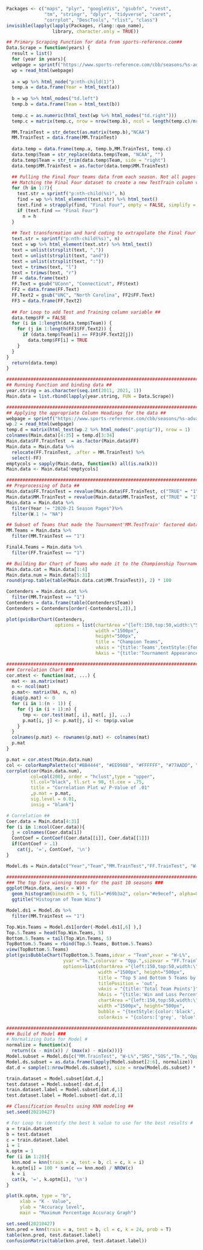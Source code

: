 ```R
Packages <- c("maps", "plyr", "googleVis", "gsubfn", "rvest",
              "tm", "stringr", "dplyr", "tidyverse", "caret",
              "corrplot", "DescTools", "rlist", "class")
invisible(lapply(lapply(Packages, rlang::quo_name),
                 library, character.only = TRUE))

## Primary Scraping Function for data from sports-reference.com##
Data.Scrape = function(years) {
  result = list()
  for (year in years){
  webpage = sprintf("https://www.sports-reference.com/cbb/seasons/%s-advanced-school-stats.html", year)
  wp = read_html(webpage)
  
  a = wp %>% html_node("p:nth-child(1)")
  temp.a = data.frame(Year = html_text(a))
  
  b = wp %>% html_nodes("td.left")
  temp.b = data.frame(Team = html_text(b))
  
  temp.c = as.numeric(html_text(wp %>% html_nodes("td.right")))
  temp.c = matrix(temp.c, nrow = nrow(temp.b), ncol = length(temp.c)/nrow(temp.b), byrow = TRUE)

  MM.TrainTest = str_detect(as.matrix(temp.b),"NCAA")
  MM.TrainTest = data.frame(MM.TrainTest)
  
  data.temp = data.frame(temp.a, temp.b,MM.TrainTest, temp.c)
  data.temp$Team = str_replace(data.temp$Team, "NCAA", "")
  data.temp$Team = str_trim(data.temp$Team, side = "right")
  data.temp$MM.TrainTest = as.factor(data.temp$MM.TrainTest)

  ## Pulling the Final Four teams data from each season. Not all pages are the same##
  ## Matching the Final Four dataset to create a new TestTrain column variable for modeling ##
  for (h in 1:7){
    text.str = sprintf("p:nth-child(%s)", h)
    find = wp %>% html_element(text.str) %>% html_text()
    text.find = strapply(find, "Final Four", empty = FALSE, simplify = TRUE)
    if (text.find == "Final Four")
      n = h
  }
  
  ## Text transformation and hard coding to extrapolate the Final Four Teams ##
  text.str = sprintf("p:nth-child(%s)", n)
  text = wp %>% html_element(text.str) %>% html_text()
  text = unlist(strsplit(text, ","))
  text = unlist(strsplit(text, "and"))
  text = unlist(strsplit(text, ":"))
  text = trimws(text, "l")
  text = trimws(text, "r")
  FF = data.frame(text)
  FF.Text = gsub("UConn", "Connecticut", FF$text)
  FF2 = data.frame(FF.Text)
  FF.Text2 = gsub("UNC", "North Carolina", FF2$FF.Text)
  FF3 = data.frame(FF.Text2)
  
  ## For Loop to add Test and Training column variable ##
  data.temp$FF = FALSE
  for (i in 1:length(data.temp$Team)) {
    for (j in 1:length(FF3$FF.Text2)) {
      if (data.temp$Team[i] == FF3$FF.Text2[j])
        data.temp$FF[i] = TRUE
    }
  }
}
  return(data.temp)
}

################################################################################
## Running Function and binding data ##
year.string = as.character(seq.int(2011, 2021, 1))
Main.data = list.rbind(lapply(year.string, FUN = Data.Scrape))

################################################################################
## Applying the appropriate Column Headings for the data ##
webpage = sprintf("https://www.sports-reference.com/cbb/seasons/%s-advanced-school-stats.html", 2021)
wp.2 = read_html(webpage)
temp.d = matrix(html_text(wp.2 %>% html_nodes(".poptip")), nrow = 1)
colnames(Main.data)[4:35] = temp.d[3:34]
Main.data$FF.TrainTest  = as.factor(Main.data$FF)
Main.data = Main.data %>% 
  relocate(FF.TrainTest, .after = MM.TrainTest) %>%
  select(-FF)
emptycols = sapply(Main.data, function(k) all(is.na(k)))
Main.data <- Main.data[!emptycols]

################################################################################
## Preprocessing of Data ##
Main.data$FF.TrainTest = revalue(Main.data$FF.TrainTest, c("TRUE" = "1", "FALSE" = "0"))
Main.data$MM.TrainTest = revalue(Main.data$MM.TrainTest, c("TRUE" = "1", "FALSE" = "0"))
Main.data = Main.data %>%
  filter(Year != "2020-21 Season Pages")%>%
  filter(W.1 != "NA")

## Subset of Teams that made the Tournament'MM.TestTrain' factored dataset ##
MM.Teams = Main.data %>%
  filter(MM.TrainTest == "1")

Final4.Teams = Main.data %>%
  filter(FF.TrainTest == "1")

## Building Bar Chart of Teams who made it to the Championship Tournament ##
Main.data.cat = Main.data[1:4]
Main.data.num = Main.data[5:31]
round(prop.table(table(Main.data.cat$MM.TrainTest)), 2) * 100

Contenders = Main.data.cat %>%
  filter(MM.TrainTest == "1")
Contenders = data.frame(table(Contenders$Team))
Contenders = Contenders[order(-Contenders[,2]),]

plot(gvisBarChart(Contenders,
                  options = list(chartArea ="{left:150,top:50,width:\"50%\",height:\"75%\"}",
                                 width ="1500px", 
                                 height="500px",
                                 title = "Champion Teams",
                                 vAxis = "{title:'Teams',textStyle:{fontSize:12}}",
                                 hAxis = "{title:'Tournament Appearances'}")))

################################################################################
### Correlation Chart ###
cor.mtest <- function(mat, ...) {
  mat <- as.matrix(mat)
  n <- ncol(mat)
  p.mat<- matrix(NA, n, n)
  diag(p.mat) <- 0
  for (i in 1:(n - 1)) {
    for (j in (i + 1):n) {
      tmp <- cor.test(mat[, i], mat[, j], ...)
      p.mat[i, j] <- p.mat[j, i] <- tmp$p.value
    }
  }
  colnames(p.mat) <- rownames(p.mat) <- colnames(mat)
  p.mat
}

p.mat = cor.mtest(Main.data.num)
col <- colorRampPalette(c("#BB4444", "#EE9988", "#FFFFFF", "#77AADD", "#4477AA"))
corrplot(cor(Main.data.num), 
         col=col(200), order = "hclust",type = "upper",
         tl.col="black", tl.srt = 90, tl.cex = .75,
         title = "Correlation Plot w/ P-Value of .01"
         ,p.mat = p.mat, 
         sig.level = 0.01, 
         insig = "blank")

# Correlation ##
Coer.data = Main.data[4:31]
for (i in 1:ncol(Coer.data)){
  j = colnames(Coer.data[i])
  ContCoef = ContCoef(Coer.data[[i]], Coer.data[[1]])
  if(ContCoef > .1) 
    cat(j, '=', ContCoef, '\n')
}

Model.ds = Main.data[c("Year","Team","MM.TrainTest","FF.TrainTest", "W-L%","SRS","SOS","Tm.","Opp.","ORtg")]

################################################################################
### The top five winning teams for the past 10 seasons ###
ggplot(Main.data, aes(x = W)) + 
  geom_histogram(binwidth = 5, fill="#69b3a2", color="#e9ecef", alpha=0.9) +
  ggtitle("Histogram of Team Wins")

Model.ds1 = Model.ds %>%
  filter(MM.TrainTest == "1")

Top.Win.Teams = Model.ds1[order(-Model.ds1[,6] ),]
Top.5.Teams = head(Top.Win.Teams, 5)
Bottom.5.Teams = tail(Top.Win.Teams, 5)
TopBottom.5.Teams = rbind(Top.5.Teams, Bottom.5.Teams)
view(TopBottom.5.Teams)
plot(gvisBubbleChart(TopBottom.5.Teams,idvar = "Team",xvar = "W-L%", 
                     yvar ="Tm.",colorvar = "Opp.",sizevar = "FF.TrainTest",
                     options=list(chartArea ="{left:150,top:50,width:\"50%\",height:\"75%\"}",
                                  width ="1500px", height="500px",
                                  title = "Top 5 and Bottom 5 Teams by Wins who Played in the Tournament",
                                  titlePosition = 'out',
                                  vAxis = "{title:'Total Team Points'}",
                                  hAxis = "{title:'Win and Loss Percentage'}",
                                  chartArea ="{left:150,top:50,width:\"50%\",height:\"75%\"}",
                                  width ="1500px", height="500px",
                                  bubble = "{textStyle:{color:'black', fontSize: 8}}",
                                  colorAxis = "{colors:['grey', 'blue']}")))

################################################################################
### Build of Model ###    
# Normalizing Data for Model #
normalize = function(x){
  return((x - min(x)) / (max(x) - min(x)))}
Model.subset = Model.ds[c("MM.TrainTest", "W-L%","SRS","SOS","Tm.","Opp.","ORtg")]
Model.ds.subset = as.data.frame(lapply(Model.subset[2:6], normalize))
dat.d = sample(1:nrow(Model.ds.subset), size = nrow(Model.ds.subset) * 0.7, replace=FALSE)

train.dataset = Model.subset[dat.d,]
test.dataset = Model.subset[-dat.d,]
train.dataset.label = Model.subset[dat.d,1]
test.dataset.label = Model.subset[-dat.d,1]

## Classification Results using KNN modeling ##
set.seed(20210427)

# For Loop to identify the best k value to use for the best results #
a = train.dataset
b = test.dataset
c = train.dataset.label
i = 1 
k.optm = 1
for (i in 1:28){
  knn.mod = knn(train = a, test = b, cl = c, k = i)
  k.optm[i] = 100 * sum(c == knn.mod) / NROW(c)
  k = i
  cat(k, '=', k.optm[i], '\n')
}

plot(k.optm, type = "b", 
     xlab = "K - Value", 
     ylab = "Accuracy level", 
     main = "Maximum Percentage Accuracy Graph")

set.seed(20210427)
knn.pred = knn(train = a, test = b, cl = c, k = 24, prob = T)
table(knn.pred, test.dataset.label)
confusionMatrix(table(knn.pred, test.dataset.label))

```
